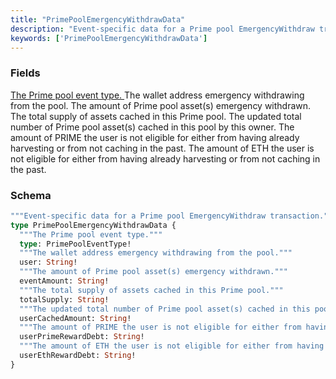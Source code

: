 ```yaml
---
title: "PrimePoolEmergencyWithdrawData"
description: "Event-specific data for a Prime pool EmergencyWithdraw transaction."
keywords: ['PrimePoolEmergencyWithdrawData']
---
```


### Fields

<a href="/api-reference/types/primepooleventtype">
  <ResponseField name="type" type="PrimePoolEventType!" required>
    The Prime pool event type.
  </ResponseField>
</a>

<ResponseField name="user" type="String!" required>
  The wallet address emergency withdrawing from the pool.
</ResponseField>

<ResponseField name="eventAmount" type="String!" required>
  The amount of Prime pool asset(s) emergency withdrawn.
</ResponseField>

<ResponseField name="totalSupply" type="String!" required>
  The total supply of assets cached in this Prime pool.
</ResponseField>

<ResponseField name="userCachedAmount" type="String!" required>
  The updated total number of Prime pool asset(s) cached in this pool by this owner.
</ResponseField>

<ResponseField name="userPrimeRewardDebt" type="String!" required>
  The amount of PRIME the user is not eligible for either from having already harvesting or from not caching in the past.
</ResponseField>

<ResponseField name="userEthRewardDebt" type="String!" required>
  The amount of ETH the user is not eligible for either from having already harvesting or from not caching in the past.
</ResponseField>

### Schema


```graphql 
"""Event-specific data for a Prime pool EmergencyWithdraw transaction."""
type PrimePoolEmergencyWithdrawData {
  """The Prime pool event type."""
  type: PrimePoolEventType!
  """The wallet address emergency withdrawing from the pool."""
  user: String!
  """The amount of Prime pool asset(s) emergency withdrawn."""
  eventAmount: String!
  """The total supply of assets cached in this Prime pool."""
  totalSupply: String!
  """The updated total number of Prime pool asset(s) cached in this pool by this owner."""
  userCachedAmount: String!
  """The amount of PRIME the user is not eligible for either from having already harvesting or from not caching in the past."""
  userPrimeRewardDebt: String!
  """The amount of ETH the user is not eligible for either from having already harvesting or from not caching in the past."""
  userEthRewardDebt: String!
}
```
